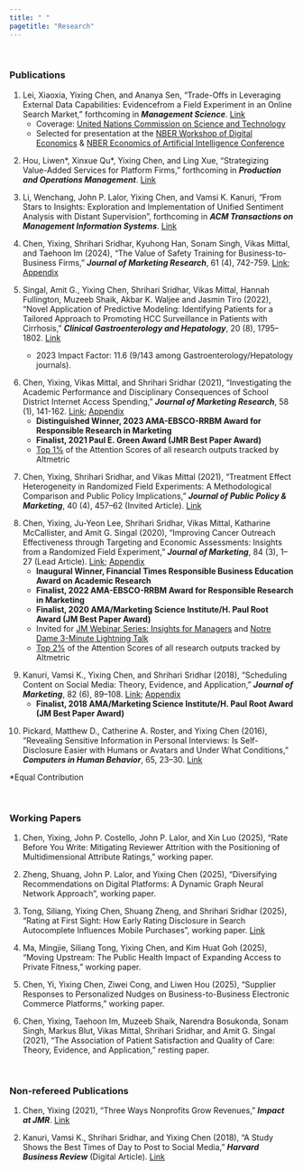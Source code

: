 ```yaml
---
title: " "
pagetitle: "Research"
---
```

<p>&nbsp;</p>

### Publications

1. Lei, Xiaoxia, Yixing Chen, and Ananya Sen, “Trade-Offs in Leveraging External Data Capabilities: Evidencefrom a Field Experiment in an Online Search Market,” forthcoming in ***Management Science***. [Link](https://pubsonline.informs.org/doi/epdf/10.1287/mnsc.2023.01834)
    - Coverage: [United Nations Commission on Science and Technology](https://unctad.org/system/files/information-document/CSTD2023-2024_Issues01_data_en.pdf)
    - Selected for presentation at the [NBER Workshop of Digital Economics](https://www.nber.org/conferences/economics-digitization-spring-2023) 
    & [NBER Economics of Artificial Intelligence Conference](https://www.nber.org/conferences/economics-artificial-intelligence-conference-fall-2023)

&#32;

2. Hou, Liwen\*, Xinxue Qu\*, Yixing Chen, and Ling Xue, “Strategizing Value-Added Services for Platform Firms,” forthcoming in ***Production and Operations Management***. [Link](https://journals.sagepub.com/doi/10.1177/10591478251332713)

&#32;

3. Li, Wenchang, John P. Lalor, Yixing Chen, and Vamsi K. Kanuri, “From Stars to Insights: Exploration and Implementation of Unified Sentiment Analysis with Distant Supervision", forthcoming in ***ACM Transactions on Management Information Systems***. [Link](https://doi.org/10.1145/3757747)

&#32;


4. Chen, Yixing, Shrihari Sridhar, Kyuhong Han, Sonam Singh, Vikas Mittal, and Taehoon Im (2024), “The Value of Safety Training for Business-to-Business Firms,” ***Journal of Marketing Research***, 61 (4), 742-759. [Link](https://journals.sagepub.com/doi/pdf/10.1177/00222437231222857); [Appendix](https://journals.sagepub.com/doi/full/10.1177/00222437231222857#supplementary-materials)

&#32;

5. Singal, Amit G., Yixing Chen, Shrihari Sridhar, Vikas Mittal, Hannah Fullington, Muzeeb Shaik, Akbar K. Waljee and  Jasmin Tiro (2022), “Novel Application of Predictive Modeling: Identifying Patients for a Tailored Approach to Promoting HCC Surveillance in Patients with Cirrhosis,” ***Clinical Gastroenterology and Hepatology***, 20 (8), 1795–1802. [Link](https://www.sciencedirect.com/science/article/pii/S1542356521002172)

    - 2023 Impact Factor: 11.6 (9/143 among Gastroenterology/Hepatology journals).  


&#32;

6.  Chen, Yixing, Vikas Mittal, and Shrihari Sridhar (2021), “Investigating the Academic Performance and Disciplinary Consequences of School District Internet Access Spending,” ***Journal of Marketing Research***, 58 (1), 141-162. [Link](https://journals.sagepub.com/doi/pdf/10.1177/0022243720964130); [Appendix](https://journals.sagepub.com/doi/suppl/10.1177/0022243720964130/suppl_file/Web_Appendix_FINAL_(Chen_Mittal_Sridhar).pdf)
    - **Distinguished Winner, 2023 AMA-EBSCO-RRBM Award for Responsible Research in Marketing**
    - **Finalist, 2021 Paul E. Green Award (JMR Best Paper Award)** 
    - [Top 1%](https://sage.altmetric.com/details/94875362#score) of the Attention Scores of all research outputs tracked by Altmetric 

&#32;

7. Chen, Yixing, Shrihari Sridhar, and Vikas Mittal (2021), “Treatment Effect Heterogeneity in Randomized Field Experiments: A Methodological Comparison and Public Policy Implications,” ***Journal of Public Policy & Marketing***, 40 (4), 457–62 (Invited Article). [Link](https://doi.org/10.1177%2F07439156211032751) 

&#32;

8.  Chen, Yixing, Ju-Yeon Lee, Shrihari Sridhar, Vikas Mittal, Katharine McCallister, and Amit G. Singal (2020), “Improving Cancer Outreach Effectiveness through Targeting and Economic Assessments: Insights from a Randomized Field Experiment,” ***Journal of Marketing***, 84 (3), 1–27 (Lead Article). [Link](https://journals.sagepub.com/doi/pdf/10.1177/0022242920913025); [Appendix](https://journals.sagepub.com/doi/suppl/10.1177/0022242920913025)
    - **Inaugural Winner, Financial Times Responsible Business Education Award on Academic Research** 
    - **Finalist, 2022 AMA-EBSCO-RRBM Award for Responsible Research in Marketing**
    - **Finalist, 2020 AMA/Marketing Science Institute/H. Paul Root Award (JM Best Paper Award)**
    - Invited for [JM Webinar Series: Insights for Managers](https://www.ama.org/jm-webinar-personalized-cancer-outreach-saves-both-lives-and-money/) and [Notre Dame 3-Minute Lightning Talk
](https://drive.google.com/file/d/11Apgq5RBHi4ZhKd8fP6kLEse4CShBmON/view)
    - [Top 2%](https://sage.altmetric.com/details/78200414#score) of the Attention Scores of all research outputs tracked by Altmetric

&#32;
    
9.  Kanuri, Vamsi K., Yixing Chen, and Shrihari Sridhar (2018), “Scheduling Content on Social Media: Theory, Evidence, and Application,” ***Journal of Marketing***, 82 (6), 89–108. [Link](https://journals.sagepub.com/doi/10.1177/0022242918805411); [Appendix](https://journals.sagepub.com/doi/suppl/10.1177/0022242918805411) 
    - **Finalist, 2018 AMA/Marketing Science Institute/H. Paul Root Award (JM Best Paper Award)**

&#32;

10. Pickard, Matthew D., Catherine A. Roster, and Yixing Chen (2016), “Revealing Sensitive Information in Personal Interviews: Is Self-Disclosure Easier with Humans or Avatars and Under What Conditions,” ***Computers in Human Behavior***, 65, 23–30. [Link](https://www.researchgate.net/profile/Matthew-Pickard-2/publication/306421780_Revealing_sensitive_information_in_personal_interviews_Is_self-disclosure_easier_with_humans_or_avatars_and_under_what_conditions/links/5fa160eca6fdccfd7b97b0ae/Revealing-sensitive-information-in-personal-interviews-Is-self-disclosure-easier-with-humans-or-avatars-and-under-what-conditions.pdf)
                                  
\*Equal Contribution

&nbsp;

### Working Papers

1. Chen, Yixing, John P. Costello, John P. Lalor, and Xin Luo (2025), "Rate Before You Write: Mitigating Reviewer Attrition with the Positioning of Multidimensional Attribute Ratings," working paper. 

2. Zheng, Shuang, John P. Lalor, and Yixing Chen (2025), “Diversifying Recommendations on Digital Platforms:
A Dynamic Graph Neural Network Approach”, working paper.

3. Tong, Siliang, Yixing Chen, Shuang Zheng, and Shrihari Sridhar (2025), “Rating at First Sight: How Early Rating Disclosure in Search Autocomplete Influences Mobile Purchases”, working paper. [Link](https://papers.ssrn.com/sol3/papers.cfm?abstract_id=4695864)

4. Ma, Mingjie, Siliang Tong, Yixing Chen, and Kim Huat Goh (2025), “Moving Upstream: The Public Health Impact of Expanding Access to Private Fitness,” working paper.

5. Chen, Yi, Yixing Chen, Ziwei Cong, and Liwen Hou (2025), “Supplier Responses to Personalized
Nudges on Business-to-Business Electronic Commerce Platforms,” working paper.

6. Chen, Yixing, Taehoon Im, Muzeeb Shaik, Narendra Bosukonda, Sonam Singh, Markus Blut, Vikas Mittal, Shrihari Sridhar, and Amit G. Singal (2021), “The Association of Patient Satisfaction and Quality of Care: Theory, Evidence, and Application,” resting paper. 
  


&nbsp;

### Non-refereed Publications

1. Chen, Yixing (2021), “Three Ways Nonprofits Grow Revenues,” ***Impact at JMR***. [Link](https://www.ama.org/2021/01/26/three-ways-nonprofits-grow-revenues/?utm_source=rss&utm_medium=rss&utm_campaign=three-ways-nonprofits-grow-revenues) 

2. Kanuri, Vamsi K., Shrihari Sridhar, and Yixing Chen (2018), “A Study Shows the Best Times of Day to
Post to Social Media,” ***Harvard Business Review*** (Digital Article). [Link](https://hbr.org/2018/09/a-study-shows-the-best-times-of-day-to-post-to-social-media)



